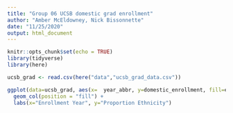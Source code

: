 ```yaml
---
title: "Group 06 UCSB domestic grad enrollment"
author: "Amber McEldowney, Nick Bissonnette"
date: "11/25/2020"
output: html_document
---
```


```r
knitr::opts_chunk$set(echo = TRUE)
library(tidyverse)
library(here)
```

```r
ucsb_grad <- read.csv(here("data","ucsb_grad_data.csv"))
```

```r
ggplot(data=ucsb_grad, aes(x=  year_abbr, y=domestic_enrollment, fill=ethnicity))+
  geom_col(position = "fill") +
  labs(x="Enrollment Year", y="Proportion Ethnicity")
```

